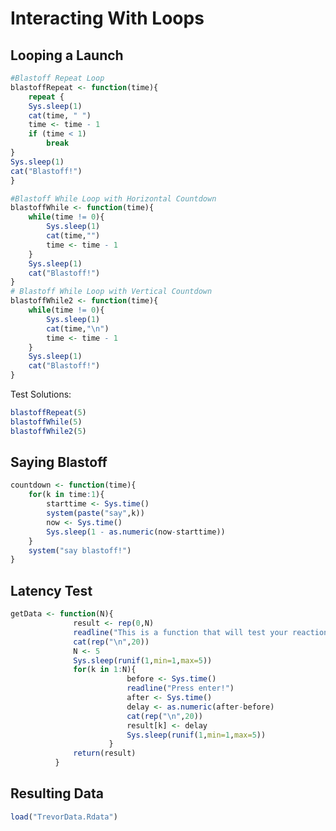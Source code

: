 Interacting With Loops
==========================

## Looping a Launch

```r

#Blastoff Repeat Loop
blastoffRepeat <- function(time){
    repeat {
    Sys.sleep(1)
    cat(time, " ")
    time <- time - 1
    if (time < 1) 
        break
}
Sys.sleep(1)
cat("Blastoff!")
}

#Blastoff While Loop with Horizontal Countdown
blastoffWhile <- function(time){
    while(time != 0){
        Sys.sleep(1)
        cat(time,"")
        time <- time - 1
    }
    Sys.sleep(1)
    cat("Blastoff!")
}
# Blastoff While Loop with Vertical Countdown
blastoffWhile2 <- function(time){
    while(time != 0){
        Sys.sleep(1)
        cat(time,"\n")
        time <- time - 1
    }
    Sys.sleep(1)
    cat("Blastoff!")
}
```
Test Solutions:
```r
blastoffRepeat(5)
blastoffWhile(5)
blastoffWhile2(5)
```
## Saying Blastoff
```r
countdown <- function(time){
    for(k in time:1){
        starttime <- Sys.time()
        system(paste("say",k))
        now <- Sys.time()
        Sys.sleep(1 - as.numeric(now-starttime))
    }
    system("say blastoff!")
}
```

## Latency Test
```r
getData <- function(N){
              result <- rep(0,N)
              readline("This is a function that will test your reaction time. When you press enter there will be \n a random amount of time that will pass before the first prompt will pop up, \n this will prompt you to press enter once again as fast as possible, \n this process will repeat 5 times. Begin when ready.")
              cat(rep("\n",20))
              N <- 5
              Sys.sleep(runif(1,min=1,max=5))
              for(k in 1:N){
                          before <- Sys.time()
                          readline("Press enter!")
                          after <- Sys.time()
                          delay <- as.numeric(after-before)
                          cat(rep("\n",20))
                          result[k] <- delay
                          Sys.sleep(runif(1,min=1,max=5))
                      }
              return(result)
          }
```

## Resulting Data
```r
load("TrevorData.Rdata")
```

